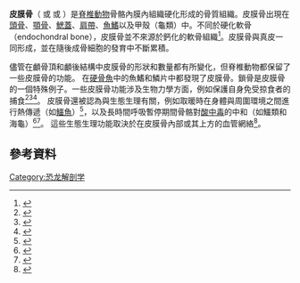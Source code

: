 '''皮膜骨'''（{{lang-en|dermal bone}} 或 {{lang|en|investing bone}} 或 {{lang|en|membrane bone}}）是[[脊椎动物|脊椎動物]]骨骼內膜內組織硬化形成的骨質組織。皮膜骨出現在[[颅骨|頭骨]]、[[下颌骨|顎骨]]、[[鳃|鰓蓋]]、[[肩胛骨|肩帶]]、[[魚鰭|魚鰭]]以及甲殼（龜類）中。不同於硬化軟骨（endochondral bone），皮膜骨並不來源於鈣化的軟骨組織<ref name="Bu15">{{cite journal|title=Differentiation and growth of bone ornamentation in vertebrates: a comparative histological study among the Crocodylomorpha|first1=V.|last2=Clarac|first2=F.|journal=Journal of Morphology|issue=4|doi=10.1002/jmor.20351|year=2015|volume=276|pages=425–445|pmid=25488816|last3=Fau|first3=M.|last4=Martin|first4=S.|last5=Martin|first5=B.|last6=Pellé|first6=E.|last7=Laurin|first7=M.|last1=de Buffrénil}}</ref>。皮膜骨與真皮一同形成，並在隨後成骨細胞的發育中不斷累積。

儘管在顱骨頂和顱後結構中皮膜骨的形狀和數量都有所變化，但脊椎動物都保留了一些皮膜骨的功能。 在[[硬骨魚|硬骨魚]]中的魚鰭和鱗片中都發現了皮膜骨。鎖骨是皮膜骨的一個特殊例子。一些皮膜骨功能涉及生物力學方面，例如保護自身免受掠食者的捕食<ref name=Ch11>{{cite journal| last1=Chen |first1=I.H. | last2=Kiang |first2=J.H.| last3=Correa |first3=V.| last4=Lopeza | first4=M.I.| last5=Chen |first5=P.Y.| last6=McKittrick |first6=J.|last7=Meyers |first7=M.A.|year=2011 |title=Armadillo armor: mechanical testing and micro-structural evaluation.|journal=Journal of Animal Ecology|volume=4|issue=5 |pages=713–722 |doi= 10.1016/j.jmbbm.2010.12.013}}</ref><ref name=Br15>{{cite journal| last1=Broeckhoven|first1=Chris | last2=Diedericks |first2=G.| last3=Mouton |first3=P. le Fras N.| year=2015 |title=What doesn’t kill you might make you stronger: functional basis for variation in body armour |journal=Journal of Animal Ecology |volume=84|pages=1213–1221|doi=10.1111/1365-2656.12414 | pmid=26104546}}</ref><ref name=Cl19b>{{cite journal| last1=Clarac |first1=F. | last2=Goussard |first2=F.| last3=de Buffrénil |first3=V.| last4=Sansalone| first4=V.|year=2019 |title=The function(s) of bone ornamentation in the crocodylomorph osteoderms: a biomechanical model based on a finite element analysis |journal=Paleobiology |volume=45 |issue=1 |pages=182–200 | doi=10.1017/pab.2018.48}}</ref>。 皮膜骨還被認為與生態生理有關，例如取暖時在身體與周圍環境之間進行熱傳遞（如[[鳄目|鱷魚]]）<ref name=Cl19>{{cite journal| last1=Clarac |first1=F. | last2= Quilhac |first2= A.|year=2019 |title= The crocodylian skull and osteoderms: A functional exaptation to ectothermy?|journal=Zoology |volume=132|pages=31–40 | doi=10.1016/j.zool.2018.12.001}}</ref>，以及長時間呼吸暫停期間骨骼對[[酸中毒|酸中毒]]的中和（如鱷類和海龜）<ref name=Ja99>{{cite journal| last1=Jackson |first1=D.C. | last2= Goldberger |first2=Z.| last3= Visuri |first3=J.| last4= Armstrong | first4=R.N.|year=1999 |title= Ionic exchanges of turtle shell in vitro and their relevance to shell function in the anoxic turtle|journal=Journal of Experimental Biology |volume=202|pages=503-520}}</ref><ref name="Ja03">{{cite journal|title=Lactate sequestration by osteoderms of the broad-nose caiman, Caiman latirostris, following capture and forced submergence|author=|url=|first1=DC.|last2=Andrade|first2=D.|journal=Journal of Experimental Biology|issue=|doi=10.1242/jeb.00611|others=|year=2003|volume=206|page=|pages=3601–3606|pmid=|last3=Abe|first3=AS.|last1=Jackson}}</ref>。 這些生態生理功能取決於在皮膜骨內部或其上方的血管網絡<ref name="Cl18">{{cite journal|title=Vascularization in ornamentedosteoderms: physiological implications in ectothermy and amphibious lifestyle in the crocodylomorphs?|author=|url=|first1=F.|last2=de Buffrénil|first2=V.|journal=Anatomical Record|issue=|doi=10.1002/ar.23695|others=|year=2018|volume=301|page=|pages=175–183|pmid=|last3=Cubo|first3=J.|last4=Quilhac|first4=A.|last1=Clarac}}</ref>。 


== 參考資料 ==
{{Reflist|2}}


[[Category:恐龙解剖学|Category:恐龙解剖学]]